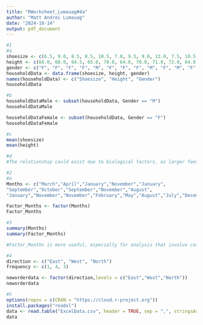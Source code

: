 ```yaml
---
title: "RWorksheet_Lumauag#4a"
author: "Matt Andrei Lumauag"
date: "2024-10-14"
output: pdf_document
---
```


```r
#1
#a
shoesize <- c(6.5, 9.0, 8.5, 8.5, 10.5, 7.0, 9.5, 9.0, 13.0, 7.5, 10.5, 8.5, 12.0, 10.5, 13.0, 11.5, 8.5, 5.0, 10.0, 6.5, 7.5, 8.5, 10.5, 8.5, 10.5, 11.0, 9.0, 13.0)
height <- c(66.0, 68.0, 64.5, 65.0, 70.0, 64.0, 70.0, 71.0, 72.0, 64.0, 74.5, 67.0, 71.0, 71.0, 77.0, 72.0, 59.0, 62.0, 72.0, 66.0, 64.0, 67.0, 73.0, 69.0, 72.0, 70.0, 69.0, 70.0)
gender <- c("F", "F", "F", "F", "M", "F", "F", "F", "M", "F", "M", "F", "M", "M", "M", "M", "F", "F", "M", "F", "F", "M", "M", "F", "M", "M", "M", "M")
householdData <- data.frame(shoesize, height, gender)
names(householdData) <- c("Shoesize", "Height", "Gender")
householdData
```

```r
#b
householdDataMale <- subset(householdData, Gender == "M")
householdDataMale

householdDataFemale <- subset(householdData, Gender == "F")
householdDataFemale
```
```r
#c
mean(shoesize)
mean(height)
```
```r
#d
#The relationship could exist due to biological factors, as larger feet are often associated with taller individuals.
```

```r
#2
#a
Months <- c("March","April","January","November","January",
"September","October","September","November","August",
"January","November","November","February","May","August","July","December","August","August","September","November","February","April")

Factor_Months <- factor(Months)
Factor_Months
```


```r
#3
summary(Months)
summary(Factor_Months)

#Factor_Months is more useful, especially for analysis that involve categorical data, as it allows to treat the month names as categories rather than just strings.

```

```r
#4
direction <- c("East", "West", "North")
frequency <- c(1, 4, 3)

neworderdata <- factor(direction,levels = c("East","West","North"))
neworderdata
```
```r
#5
options(repos = c(CRAN = "https://cloud.r-project.org"))
install.packages("readxl")
data <- read.table("ExcelData.csv", header = TRUE, sep = ",", stringsAsFactors =  FALSE)
data
```